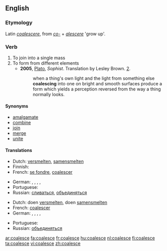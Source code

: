 ==English==

===Etymology===
Latin ''[[coalescere]]'', from ''[[co-]]'' + ''[[alescere]]'' 'grow up'.

===Verb===
{{en-verb|coalesc|ing}}

# To join into a single mass
# To form from different elements
#* '''2005''', [[w:Plato|Plato]], ''Sophist''.  Translation by Lesley Brown. [[w:Stephanus pagination|2]].
#*: when a thing's own light and the light from something else '''coalescing''' into one on bright and smooth surfaces produce a form which yields a perception reversed from the way a thing normally looks.

====Synonyms====
* [[amalgamate]]
* [[combine]]
* [[join]]
* [[merge]]
* [[unite]]

====Translations====
{{trans-top|to join into a single mass}}
* Dutch: [[versmelten]], [[samensmelten]]
* Finnish: {{t-|fi|yhdistyä}}
* French: [[se fondre]], [[coalescer]]
{{trans-mid}}
* German: {{t+|de|zusammenfließen}}, {{t+|de|zusammenfügen}}, {{t+|de|zusammenwachsen}}, {{t+|de|vereinigen}}, {{t+|de|verschmelzen}}
* Portuguese: {{t-|pt|coalescer}}
* Russian: [[сливаться]], [[объединяться]]
{{trans-bottom}}

{{trans-top|to form from different elements}}
* Dutch: doen [[versmelten]], doen [[samensmelten]]
* French: [[coalescer]]
* German: {{t+|de|zusammenfließen}}, {{t+|de|zusammenfügen}}, {{t+|de|zusammenwachsen}}, {{t+|de|vereinigen}}, {{t+|de|verschmelzen}}
{{trans-mid}}
* Portuguese: {{t-|pt|coalescer}}
* Russian: [[объединяться]]
{{trans-bottom}}

{{checktrans}}

[[ar:coalesce]]
[[fa:coalesce]]
[[fr:coalesce]]
[[hu:coalesce]]
[[nl:coalesce]]
[[fi:coalesce]]
[[ta:coalesce]]
[[vi:coalesce]]
[[zh:coalesce]]